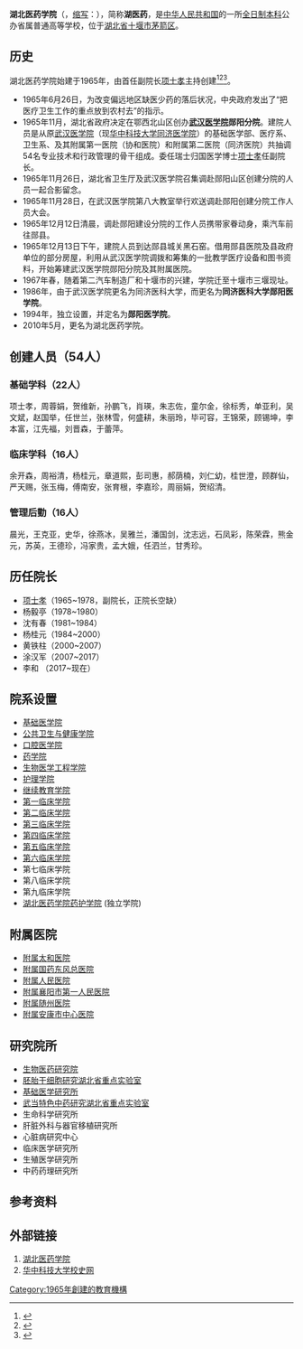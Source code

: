 {{Infobox university
| 名稱 = 湖北医药学院
| 外文名 = Hubei University of Medicine
| 校训 = 厚德、勤学、求实、创新
| 建校 = 1965年
| 校庆日 = 11月8日
| 类型 = 公立本科普通高等医学院校
| 校长 = 李和
| 教师 = 804<ref name="ref1">{{cite web |title=统计数据 湖北医药学院 |url=http://www.hbmu.edu.cn/xxgk/tjsj.htm |website=湖北医药学院 |accessdate=2021-05-04 |archive-date=2019-08-18 |archive-url=https://web.archive.org/web/20190818084148/http://www.hbmu.edu.cn/xxgk/tjsj.htm |dead-url=no }}</ref>
| 职工 = 1,020<ref name="ref1" />
| 本科生 = 8,194<ref name="ref1" />
| 研究生 = 503<ref name="ref1" />
| 地址 = {{CHN}}[[湖北省|湖北省]][[十堰市|十堰市]][[茅箭区|茅箭区]]人民南路30号
| 校區 = 市区
| 面积 = 1.5869平方公里<ref name="ref1" />
| 老校名 = 武汉医学院郧阳分院、同济医科大学郧阳医学院、郧阳医学院
| 校刊 = 湖北医药学院学报（曾用刊名：同济医科大学郧阳医学院学报，郧阳医学院学报）
| 网站 = [http://www.hbmu.edu.cn/index.htm 湖北医药学院]
}}
'''湖北医药学院'''（{{lang-en|Hubei University of Medicine}}，[[缩写|缩写]]：{{lang|en|HUM}}），简称'''湖医药'''，是[[中华人民共和国|中华人民共和国]]的一所[[全日制|全日制]][[本科|本科]]公办省属普通高等学校，位于[[湖北省|湖北省]][[十堰市|十堰市]][[茅箭区|茅箭区]]。

== 历史 ==
湖北医药学院始建于1965年，由首任副院长[[项士孝|项士孝]]主持创建<ref name="ref2">{{cite book |editor=《同济医学院志》组编 |title=华中科技大学同济医学院志 (1907-2002) |date=2002年3月 |url=http://c.et.wanfangdata.com.cn/LocalChronicle-fz201200536.aspx |accessdate=2021-05-05}}</ref><ref name="ref3">{{cite book |editor=郧阳医学院 |title=郧阳医学院志1965-2005 |date=2005年10月 |url=http://c.et.wanfangdata.com.cn/LocalChronicle-FZ004423.aspx |accessdate=2021-05-05 |archive-date=2021-06-28 |archive-url=https://web.archive.org/web/20210628083206/http://c.et.wanfangdata.com.cn/LocalChronicle-FZ004423.aspx |dead-url=no }}</ref><ref name="ref4">{{cite web |title=华中科技大学校史网 |url=http://xsyj.hust.edu.cn/ |publisher=华中科技大学校史研究室 |accessdate=2021-05-05 |archive-date=2014-10-18 |archive-url=https://web.archive.org/web/20141018130658/http://xsyj.hust.edu.cn/ |dead-url=no }}</ref>。
* 1965年6月26日，为改变偏远地区缺医少药的落后状况，中央政府发出了“把医疗卫生工作的重点放到农村去”的指示。
* 1965年11月，湖北省政府决定在鄂西北山区创办'''[[武汉医学院|武汉医学院]]郧阳分院'''。建院人员是从原[[武汉医学院|武汉医学院]]（现[[华中科技大学同济医学院|华中科技大学同济医学院]]）的基础医学部、医疗系、卫生系、及其附属第一医院（协和医院）和附属第二医院（同济医院）共抽调54名专业技术和行政管理的骨干组成。委任瑞士归国医学博士[[项士孝|项士孝]]任副院长。
* 1965年11月26日，湖北省卫生厅及武汉医学院召集调赴郧阳山区创建分院的人员一起合影留念。
* 1965年11月28日，在武汉医学院第八大教室举行欢送调赴郧阳创建分院工作人员大会。
* 1965年12月12日清晨，调赴郧阳建设分院的工作人员携带家眷动身，乘汽车前往郧县。 
* 1965年12月13日下午，建院人员到达郧县城关黑石窑。借用郧县医院及县政府单位的部分房屋，利用从武汉医学院调拨和筹集的一批教学医疗设备和图书资料，开始筹建武汉医学院郧阳分院及其附属医院。
* 1967年春，随着第二汽车制造厂和十堰市的兴建，学院迁至十堰市三堰现址。
* 1986年，由于武汉医学院更名为同济医科大学，而更名为'''同济医科大学郧阳医学院'''。
* 1994年，独立设置，并定名为'''郧阳医学院'''。
* 2010年5月，更名为湖北医药学院。

== 创建人员（54人） ==

=== 基础学科（22人） ===
项士孝，周蓉娟，贺维新，孙鹏飞，肖瑛，朱志佐，童尔金，徐标秀，单亚利，吴文斌，赵国举，任世兰，张林雪，何盛耕，朱丽玲，毕可容，王锦荣，顾锡坤，李本富，江先福，刘晋森，于蕾萍。

=== 临床学科（16人） ===
余开森，周裕清，杨桂元，章道熙，彭司惠，郝荫楠，刘仁幼，桂世澄，顾群仙，严天赐，张玉梅，傅南安，张育根，李嘉珍，周丽娟，贺绍清。

=== 管理后勤（16人）===
晨光，王克亚，史华，徐燕冰，吴雅兰，潘国剑，沈志远，石凤彩，陈荣霖，熊金元，苏英，王德珍，冯家贵，孟大娥，任泗兰，甘秀珍。

== 历任院长 ==
* [[项士孝|项士孝]]（1965~1978，副院长，正院长空缺）
* 杨毅亭（1978~1980）
* 沈有春（1981~1984）
* 杨桂元（1984~2000）
* 黄铁柱（2000~2007）
* 涂汉军（2007~2017）
* 李和 （2017~现在）

== 院系设置 ==
* [http://jcyxy.hbmu.edu.cn/ 基础医学院] {{Wayback|url=http://jcyxy.hbmu.edu.cn/ |date=20210507121911 }}
* [http://ggxy.hbmu.edu.cn/ 公共卫生与健康学院] {{Wayback|url=http://ggxy.hbmu.edu.cn/ |date=20210505205920 }}
* [http://kqxy.hbmu.edu.cn/ 口腔医学院] {{Wayback|url=http://kqxy.hbmu.edu.cn/ |date=20210510144420 }} 
* [http://yxy.hbmu.edu.cn/ 药学院] {{Wayback|url=http://yxy.hbmu.edu.cn/ |date=20210512193633 }} 
* [http://swgcxy.hbmu.edu.cn/ 生物医学工程学院] {{Wayback|url=http://swgcxy.hbmu.edu.cn/ |date=20210506014242 }} 
* [http://hlxy.hbmu.edu.cn/ 护理学院] {{Wayback|url=http://hlxy.hbmu.edu.cn/ |date=20210506184230 }} 
* [http://jxjy.hbmu.edu.cn/ 继续教育学院] {{Wayback|url=http://jxjy.hbmu.edu.cn/ |date=20210506115925 }} 
* [http://dylcxy.hbmu.edu.cn/ 第一临床学院] {{Wayback|url=http://dylcxy.hbmu.edu.cn/ |date=20210506185210 }} 
* [http://delcxy.hbmu.edu.cn/ 第二临床学院] {{Wayback|url=http://delcxy.hbmu.edu.cn/ |date=20210505205921 }} 
* [http://dslcxy.hbmu.edu.cn/ 第三临床学院] {{Wayback|url=http://dslcxy.hbmu.edu.cn/ |date=20210513080622 }} 
* [http://dslc.hbmu.edu.cn/ 第四临床学院] {{Wayback|url=http://dslc.hbmu.edu.cn/ |date=20210506205726 }} 
* [http://dwlcxy.hbmu.edu.cn/ 第五临床学院] {{Wayback|url=http://dwlcxy.hbmu.edu.cn/ |date=20210507122712 }} 
* [http://www.akzxyy.com/#/home 第六临床学院] {{Wayback|url=http://www.akzxyy.com/#/home |date=20211007181327 }} 
* 第七临床学院 
* 第八临床学院 
* 第九临床学院 
* [http://yhgj.hbmu.edu.cn/index.htm 湖北医药学院药护学院] {{Wayback|url=http://yhgj.hbmu.edu.cn/index.htm |date=20210507101455 }}(独立学院)

== 附属医院 ==
* [http://202.103.61.171/ 附属太和医院] {{Wayback|url=http://202.103.61.171/ |date=20210506092747 }}
* [https://www.dfmhp.com.cn/ 附属国药东风总医院] {{Wayback|url=https://www.dfmhp.com.cn/ |date=20211014161350 }}
* [http://www.shiyanhospital.com/ 附属人民医院] {{Wayback|url=http://www.shiyanhospital.com/ |date=20211010184334 }}
* [http://www.xysdyrmyy.cn/ 附属襄阳市第一人民医院] {{Wayback|url=http://www.xysdyrmyy.cn/ |date=20211003230533 }}
* [http://www.szch.cn/ 附属随州医院] {{Wayback|url=http://www.szch.cn/ |date=20211226041826 }}
* [http://www.akzxyy.com/#/home 附属安康市中心医院] {{Wayback|url=http://www.akzxyy.com/#/home |date=20211007181327 }}

== 研究院所 ==
* [http://swyy.hbmu.edu.cn/index.htm 生物医药研究院] {{Wayback|url=http://swyy.hbmu.edu.cn/index.htm |date=20210507034622 }}
* [http://ptgxb.hbmu.edu.cn/index.htm 胚胎干细胞研究湖北省重点实验室] {{Wayback|url=http://ptgxb.hbmu.edu.cn/index.htm |date=20210507123240 }}
* [http://yxyjs.hbmu.edu.cn/index.htm 基础医学研究所] {{Wayback|url=http://yxyjs.hbmu.edu.cn/index.htm |date=20210514011451 }}
* [http://wdcm.hbmu.edu.cn/index.htm 武当特色中药研究湖北省重点实验室] {{Wayback|url=http://wdcm.hbmu.edu.cn/index.htm |date=20210507122050 }}
* 生命科学研究所
* 肝脏外科与器官移植研究所
* 心脏病研究中心
* 临床医学研究所
* 生殖医学研究所
* 中药药理研究所

== 参考资料 ==
{{Reflist}}

== 外部链接 ==
# [http://hbmu.edu.cn/ 湖北医药学院] {{Wayback|url=http://hbmu.edu.cn/ |date=20141218121841 }}
# [http://xsyj.hust.edu.cn/ 华中科技大学校史网] {{Wayback|url=http://xsyj.hust.edu.cn/ |date=20141018130658 }}
{{湖北高等院校}}

[[Category:1965年創建的教育機構|Category:1965年創建的教育機構]]